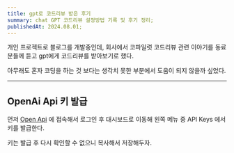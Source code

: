 ```yaml
---
title: gpt로 코드리뷰 받은 후기
summary: chat GPT 코드리뷰 설정방법 기록 및 후기 정리;
publishedAt: 2024.08.01;
---
```


개인 프로젝트로 블로그를 개발중인데, 회사에서 코파일럿 코드리뷰 관련 이야기를 동료분들께 듣고 gpt에게 코드리뷰를 받아보기로 했다.

아무래도 혼자 코딩을 하는 것 보다는 생각치 못한 부분에서 도움이 되지 않을까 싶었다.

---

## OpenAi Api 키 발급
먼저 [Open Api](https://openai.com/index/openai-api/) 에 접속해서 로그인 후 대시보드로 이동해 왼쪽 메뉴 중 API Keys 에서 키를 발급한다.

키는 발급 후 다시 확인할 수 없으니 복사해서 저장해두자.